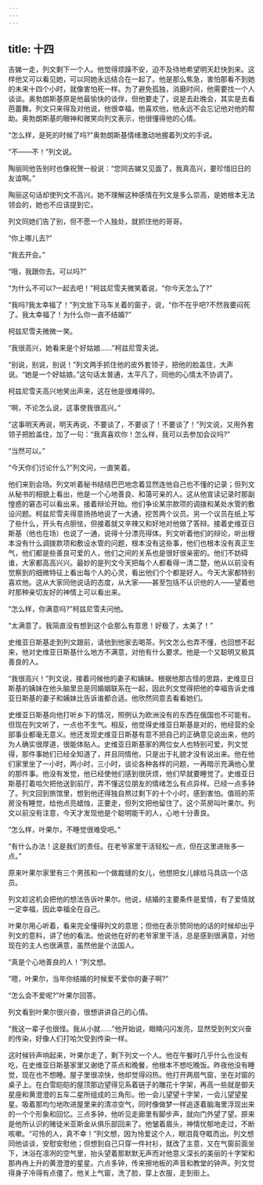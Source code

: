 ```yaml
---
---
---
```

title: 十四
---




吉娣一走，列文剩下一个人。他觉得烦躁不安，迫不及待地希望明天赶快到来。这样他又可以看见她，可以同她永远结合在一起了。他是那么焦急，害怕那看不到她的未来十四个小时，就像害怕死一样。为了避免孤独，消磨时间，他需要找一个人谈谈。奥勃朗斯基原是他最愉快的谈伴，但他要走了，说是去赴晚会，其实是去看芭蕾舞。列文只来得及对他说，他很幸福，他喜欢他，他永远不会忘记他对他的帮助。奥勃朗斯基的眼神和微笑向列文表示，他很懂得他的心情。

“怎么样，是死的时候了吗?”奥勃朗斯基情绪激动地握着列文的手说。

“不——不！”列文说。

陶丽同他告别时也像祝贺一般说：“您同吉娣又见面了，我真高兴，要珍惜旧日的友谊啊。”

陶丽这句话却使列文不高兴。她不理解这种感情在列文是多么崇高，是她根本无法领会的，她也不应该提到它。

列文同她们告了别，但不愿一个人独处，就抓住他的哥哥。

“你上哪儿去?”

“我去开会。”

“哦，我跟你去。可以吗?”

“为什么不可以?一起去吧！”柯兹尼雪夫微笑着说，“你今天怎么了?”

“我吗?我太幸福了！”列文放下马车关着的窗子，说，“你不在乎吧?不然我要闷死了。我太幸福了！为什么你一直不结婚?”

柯兹尼雪夫微微一笑。

“我很高兴，她看来是个好姑娘……”柯兹尼雪夫说。

“别说，别说，别说！”列文两手抓住他的皮外套领子，把他的脸盖住，大声说。“她是一个好姑娘。”这句话太普通，太平凡了，同他的心情太不协调了。

柯兹尼雪夫高兴地笑出声来，这在他是很难得的。

“啊，不论怎么说，这事使我很高兴。”

“这事明天再说，明天再说，不要谈了，不要谈了！不要谈了！”列文说，又用外套领子把脸盖住，加了一句：“我真喜欢你！怎么样，我可以去参加会议吗?”

“当然可以。”

“今天你们讨论什么?”列文问，一直笑着。

他们来到会场。列文听着秘书结结巴巴地念着显然连他自己也不懂的记录；但列文从秘书的相貌上看出，他是一个心地善良、和蔼可亲的人。这从他宣读记录时那副惶惑的窘态可以看出来。接着辩论开始。他们争论某宗款项的调拨和某处水管的敷设问题。柯兹尼雪夫得意扬扬地说了一大通，挖苦两个议员。另一个议员在纸上写了些什么，开头有点胆怯，但接着就又辛辣又和好地对他做了答辩。接着史维亚日斯基（他也在场）也说了一通，说得十分漂亮得体。列文听着他们的辩论，听出根本没有什么调拨款项和敷设水管的问题，根本没有这些事，他们也根本没有真正生气，他们都是些善良可爱的人，他们之间的关系也是很好很亲密的。他们不妨碍谁，大家都高高兴兴。最妙的是列文今天把每个人都看得一清二楚，他从以前没有觉察到的细微特征上看出每个人的心灵，看出他们个个都是好人。今天大家都特别喜欢他。这从大家同他说话的态度，从大家——甚至包括不认识他的人——望着他时那种亲切友好的神情上可以看出来。

“怎么样，你满意吗?”柯兹尼雪夫问他。

“太满意了。我简直没有想到这个会那么有意思！好极了，太美了！”

史维亚日斯基走到列文跟前，请他到他家去喝茶。列文怎么也弄不懂，也回想不起来，他对史维亚日斯基什么地方不满意，对他有什么要求。他是一个又聪明又极其善良的人。

“我很高兴！”列文说，接着问候他的妻子和姨妹。根据他那古怪的思路，史维亚日斯基的姨妹在他头脑里总是同婚姻联系在一起，因此列文觉得把他的幸福告诉史维亚日斯基的妻子和姨妹比告诉谁都合适。他欣然同意去看看她们。

史维亚日斯基向他打听乡下的情况，照例认为欧洲没有的东西在俄国也不可能有。但现在列文听了，一点也不生气。相反，他觉得史维亚日斯基是对的，他经营的全部事业都毫无意义。他还发现史维亚日斯基有意不把自己的正确意见说出来，他的为人确实很厚道，很能体贴人。史维亚日斯基家的两位女人也特别可爱。列文觉得，那件事她们已经全知道了，并且同情他，只是出于礼貌才没有说出来。他在他们家里坐了一小时，两小时，三小时，谈论各种各样的问题，一再暗示充满他心里的那件事。他没有发觉，他已经使他们感到很厌烦，他们早就要睡觉了。史维亚日斯基打着哈欠把他送到前厅，弄不懂这位朋友的情绪怎么有点异样。已经一点多钟了。列文回到旅馆里，想到他还得独自熬过剩下的十个小时，感到害怕。值班的茶房没有睡觉，给他点亮蜡烛，正要走，但列文把他留住了。这个茶房叫叶果尔。列文以前没有注意，今天才发现他是个聪明能干的人，心地十分善良。

“怎么样，叶果尔，不睡觉很难受吧。”

“有什么办法！这是我们的责任。在老爷家里干活轻松一点，但在这里进账多一点。”

原来叶果尔家里有三个男孩和一个做裁缝的女儿，他想把女儿嫁给马具店一个店员。

列文趁这机会把他的想法告诉叶果尔。他说，结婚的主要条件是爱情，有了爱情就一定幸福，因此幸福全在自己。

叶果尔用心听着，看来完全懂得列文的意思；但他在表示赞同他的话的时候却出乎列文的意料，讲了他的看法。他说他在好的老爷家里干活，总是感到很满意，对他现在的主人也很满意，虽然他是个法国人。

“真是个心地善良的人！”列文想。

“嗯，叶果尔，当年你结婚的时候爱不爱你的妻子啊?”

“怎么会不爱呢?”叶果尔回答。

列文看到叶果尔很兴奋，很想讲讲自己的心情。

“我这一辈子也很怪。我从小就……”他开始说，眼睛闪闪发亮，显然受到列文兴奋的传染，好像人们打哈欠受到传染一样。

这时候铃声响起来，叶果尔走了，剩下列文一个人。他在午餐时几乎什么也没有吃，在史维亚日斯基家里又谢绝了茶点和晚餐，他根本不想吃晚饭。昨夜他没有睡觉，现在也不想睡。屋子里很凉快，他却觉得闷热。他打开两扇气窗，坐在对窗的桌子上。在白雪皑皑的屋顶那边望得见系着链子的雕花十字架，再高一些就是御夫星座和黄澄澄的五车二星所组成的三角形。他一会儿望望十字架，一会儿望望星星。吸着那均匀地吹进屋里来的清凉空气，同时像做梦一样追逐着脑海里浮现出来的一个个形象和回忆。三点多钟，他听见走廊里有脚步声，就向门外望了望。原来是他所认识的赌徒米亚斯金从俱乐部回来了。他皱着眉头，神情忧郁地走过，不断咳嗽。“可怜的人，真不幸！”列文想，因为怜爱这个人，眼泪竟夺眶而出。列文想同他谈谈，安慰安慰他；但想到自己只穿一件衬衫，就改了主意，又在气窗前面坐下，沐浴在凛冽的空气里，抬头望着那默默无声而对他意义深长的美丽的十字架和那冉冉上升的黄澄澄的星星。六点多钟，传来擦地板的声音和教堂的钟声。列文觉得身子冷得有点僵了。他关上气窗，洗了脸，穿上衣服，走到街上。